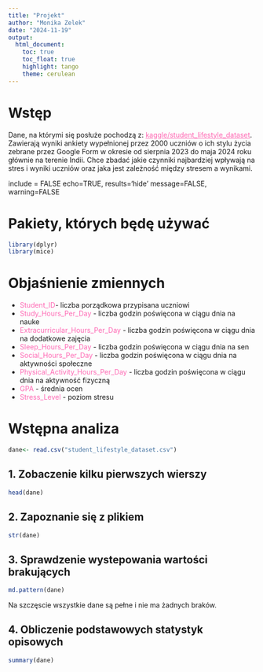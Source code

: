 ---
title: "Projekt"
author: "Monika Zelek"
date: "2024-11-19"
output: 
  html_document:
    toc: true
    toc_float: true
    highlight: tango
    theme: cerulean
---
# Wstęp
 Dane, na którymi się posłuże pochodzą z:
 <a href=https://www.kaggle.com/datasets/steve1215rogg/student-lifestyle-dataset?resource=download" style="color: #FF69B4;">kaggle/student_lifestyle_dataset</a>. Zawierają wyniki ankiety wypełnionej przez 2000 uczniów o ich stylu życia zebrane przez Google Form w okresie od sierpnia 2023 do maja 2024 roku głównie na terenie Indii. Chce zbadać jakie czynniki najbardziej wpływają na stres i wyniki uczniów oraz jaka jest zależność między stresem a wynikami.
 
 
 include = FALSE echo=TRUE, results='hide'
 message=FALSE, warning=FALSE
 <span style="color: #F797A8;"></span>

# Pakiety, których będę używać
```{r results='hide', message=FALSE, warning=FALSE}
library(dplyr)
library(mice)

```


# Objaśnienie zmiennych
* <span style="color: #FF69B4;">Student_ID</span>- liczba porządkowa przypisana uczniowi
* <span style="color: #FF69B4;">Study_Hours_Per_Day</span> - liczba godzin poświęcona w ciągu dnia na nauke
* <span style="color: #FF69B4;">Extracurricular_Hours_Per_Day</span> - liczba godzin poświęcona w ciągu dnia na dodatkowe zajęcia
* <span style="color: #FF69B4;">Sleep_Hours_Per_Day</span> - liczba godzin poświęcona w ciągu dnia na sen
* <span style="color: #FF69B4;">Social_Hours_Per_Day</span> - liczba godzin poświęcona w ciągu dnia na aktywności społeczne
* <span style="color: #FF69B4;">Physical_Activity_Hours_Per_Day</span> - liczba godzin poświęcona w ciągu dnia na aktywność fizyczną
* <span style="color: #FF69B4;">GPA</span> - średnia ocen
* <span style="color: #FF69B4;">Stress_Level</span> - poziom stresu

# Wstępna analiza
```{r, include = FALSE}
dane<- read.csv("student_lifestyle_dataset.csv")
```
## 1. Zobaczenie kilku pierwszych wierszy
```{r}
head(dane)
```

## 2. Zapoznanie się z plikiem
```{r}
str(dane)
```
## 3. Sprawdzenie wystepowania wartości brakujących
```{r, fig.show = "hide"}
md.pattern(dane)
```
Na szczęscie wszystkie dane są pełne i nie ma żadnych braków.

## 4. Obliczenie podstawowych statystyk opisowych
```{r}
summary(dane)
```





